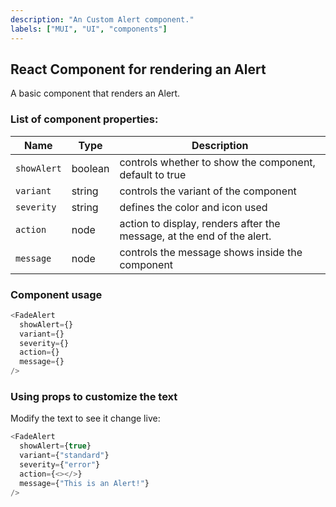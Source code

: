 ```yaml
---
description: "An Custom Alert component."
labels: ["MUI", "UI", "components"]
---
```



## React Component for rendering an Alert

A basic component that renders an Alert.

### List of component properties:

| Name        | Type    | Description                                                            |
| ----------- | ------- | ---------------------------------------------------------------------- |
| `showAlert` | boolean | controls whether to show the component, default to true                |
| `variant`   | string  | controls the variant of the component                                  |
| `severity`  | string  | defines the color and icon used                                        |
| `action`    | node    | action to display, renders after the message, at the end of the alert. |
| `message`   | node    | controls the message shows inside the component                        |

### Component usage

```js
<FadeAlert
  showAlert={}
  variant={}
  severity={}
  action={}
  message={}
/>
```

### Using props to customize the text

Modify the text to see it change live:

```js live
<FadeAlert
  showAlert={true}
  variant={"standard"}
  severity={"error"}
  action={<></>}
  message={"This is an Alert!"}
/>
```
